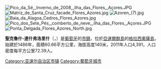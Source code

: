 {{unreferenced|time=2015-06-30T14:32:05+00:00}}
[[Image:Pico_da_Sé,_Inverno_de_2008,_ilha_das_Flores,_Açores.JPG|right]]
[[Image:Matriz_de_Santa_Cruz_facade_Flores_Azores.jpg|thumb]]
[[Image:Azoren_(7).jpg|thumb]]
[[Image:Baia_da_Alagoa_Cedros_Flores_Azores.jpg|thumb]]
[[Image:Pico_dos_Sete_Pés,_comberto_de_neve,_ilha_das_Flores,_Açores.JPG|thumb]]
[[Image:Ponta_Delgada_Flores_Azores_North.jpg|thumb]]

{{Coord|39|27|18|N|31|7|53|W|display=title}}

'''聖克魯什-達什弗洛里什'''（{{lang-pt|Santa Cruz das Flores}}，{{IPA-pt|ˈsɐ̃tɐ ˈkɾuʒ ðɐʃ ˈfloɾɨʃ|-|Pt-pt Santa Cruz das Flores FF.ogg}}）是[[葡萄牙|葡萄牙]]的[[市镇_(葡萄牙)|市鎮]]，位於[[亚速尔群岛|亞速爾群島]]的[[格拉西奧薩島|格拉西奧薩島]]，始建於1486年，面積60.66平方公里，海拔高度140米，2011年人口4,391，人口密度每平方公里72.39人。

{{Portugal-geo-stub}}
{{亚速尔自治区市镇列表}}

[[Category:亚速尔自治区市镇|Category:亚速尔自治区市镇]]
[[Category:葡萄牙城市|Category:葡萄牙城市]]